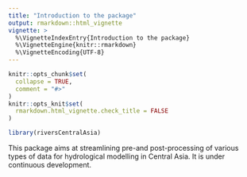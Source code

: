 ```yaml
---
title: "Introduction to the package"
output: rmarkdown::html_vignette
vignette: >
  %\VignetteIndexEntry{Introduction to the package}
  %\VignetteEngine{knitr::rmarkdown}
  %\VignetteEncoding{UTF-8}
---
```


```r
knitr::opts_chunk$set(
  collapse = TRUE,
  comment = "#>"
)
knitr::opts_knit$set(
  rmarkdown.html_vignette.check_title = FALSE
)
```

```r
library(riversCentralAsia)
```

This package aims at streamlining pre-and post-processing of various types of data for hydrological modelling in Central Asia. It is under continuous development. 
